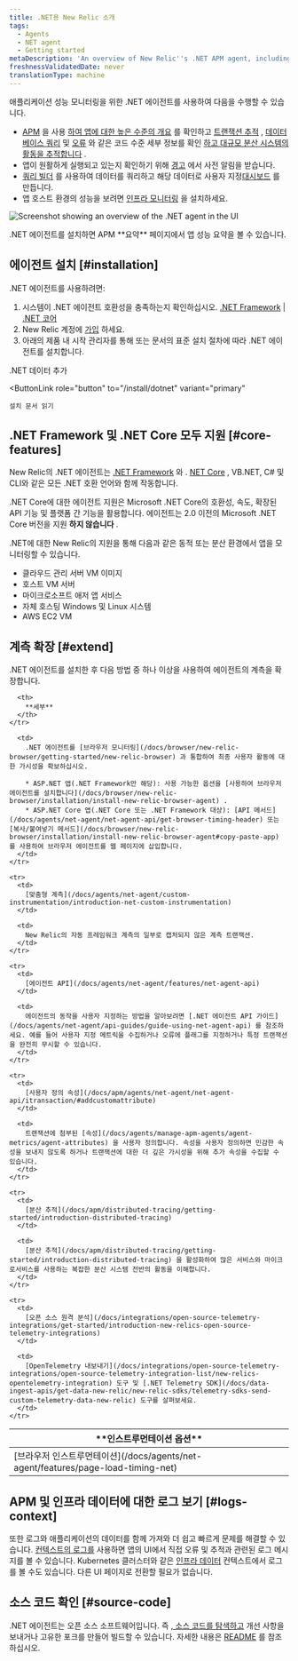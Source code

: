 ```yaml
---
title: .NET용 New Relic 소개
tags:
  - Agents
  - NET agent
  - Getting started
metaDescription: 'An overview of New Relic''s .NET APM agent, including features, resources for installation, configuration, and troubleshooting.'
freshnessValidatedDate: never
translationType: machine
---
```



애플리케이션 성능 모니터링을 위한 .NET 에이전트를 사용하여 다음을 수행할 수 있습니다.

* [APM](/docs/apm/new-relic-apm/getting-started/welcome-new-relic-apm) 을 사용 [하여 앱에 대한 높은 수준의 개요](/docs/apm/applications-menu/monitoring/apm-overview-page) 를 확인하고 [트랜잭션 추적](/docs/apm/transactions/transaction-traces/transaction-traces) , [데이터베이스 쿼리](/docs/apm/transactions/transaction-traces/sql-statements) 및 [오류](/docs/apm/applications-menu/events/view-apm-error-analytics) 와 같은 코드 수준 세부 정보를 확인 [하고 대규모 분산 시스템의 활동을 추적합니다](/docs/apm/distributed-tracing/getting-started/introduction-distributed-tracing) .
* 앱이 원활하게 실행되고 있는지 확인하기 위해 [경고](/docs/alerts/alert-policies/understanding-alert-policies/alerting-new-relic) 에서 사전 알림을 받습니다.
* [쿼리 빌더](/docs/query-your-data/explore-query-data/query-builder/use-advanced-nrql-mode-specify-data) 를 사용하여 데이터를 쿼리하고 해당 데이터로 사용자 지정[대시보드](/docs/query-your-data/explore-query-data/dashboards/introduction-new-relic-one-dashboards) 를 만듭니다.
* 앱 호스트 환경의 성능을 보려면 [인프라 모니터링](/docs/infrastructure/new-relic-infrastructure/installation/install-infrastructure-windows-server) 을 설치하세요.

<img
  title="Screenshot showing an overview of the .NET agent in the UI"
  alt="Screenshot showing an overview of the .NET agent in the UI"
  src={apmOverviewoftheDotnetAgent}
/>

<figcaption>
  .NET 에이전트를 설치하면 APM **요약** 페이지에서 앱 성능 요약을 볼 수 있습니다.
</figcaption>

## 에이전트 설치 [#installation]

.NET 에이전트를 사용하려면:

1. 시스템이 .NET 에이전트 호환성을 충족하는지 확인하십시오. [.NET Framework](/docs/apm/agents/net-agent/getting-started/net-agent-compatibility-requirements-net-framework) \| [.NET 코어](/docs/apm/agents/net-agent/getting-started/net-agent-compatibility-requirements-net-core)
2. New Relic 계정에 [가입](https://newrelic.com/signup) 하세요.
3. 아래의 제품 내 시작 관리자를 통해 또는 문서의 표준 설치 절차에 따라 .NET 에이전트를 설치합니다.

<ButtonGroup>
  <ButtonLink
    role="button"
    to="https://one.newrelic.com/marketplace/install-data-source?state=3782cb1e-1733-6408-71c3-c3474a90bc07"
    variant="primary"
  >
    .NET 데이터 추가
  </ButtonLink>

  <ButtonLink
    role="button"
    to="/install/dotnet"
    variant="primary"
  >
    설치 문서 읽기
  </ButtonLink>
</ButtonGroup>

## .NET Framework 및 .NET Core 모두 지원 [#core-features]

New Relic의 .NET 에이전트는 [.NET Framework](/docs/agents/net-agent/getting-started/compatibility-requirements-net-framework-agent) 와 . [NET Core](/docs/agents/net-agent/getting-started/net-agent-compatibility-requirements-net-core) , VB.NET, C# 및 CLI와 같은 모든 .NET 호환 언어와 함께 작동합니다.

.NET Core에 대한 에이전트 지원은 Microsoft .NET Core의 호환성, 속도, 확장된 API 기능 및 플랫폼 간 기능을 활용합니다. 에이전트는 2.0 이전의 Microsoft .NET Core 버전을 지원 **하지 않습니다** .

.NET에 대한 New Relic의 지원을 통해 다음과 같은 동적 또는 분산 환경에서 앱을 모니터링할 수 있습니다.

* 클라우드 관리 서버 VM 이미지
* 호스트 VM 서버
* 마이크로소프트 애저 앱 서비스
* 자체 호스팅 Windows 및 Linux 시스템
* AWS EC2 VM

## 계측 확장 [#extend]

.NET 에이전트를 설치한 후 다음 방법 중 하나 이상을 사용하여 에이전트의 계측을 확장합니다.

<table>
  <thead>
    <tr>
      <th style={{ width: "200px" }}>
        **인스트루먼테이션 옵션**
      </th>

      <th>
        **세부**
      </th>
    </tr>
  </thead>

  <tbody>
    <tr>
      <td>
        [브라우저 인스트루먼테이션](/docs/agents/net-agent/features/page-load-timing-net)
      </td>

      <td>
        .NET 에이전트를 [브라우저 모니터링](/docs/browser/new-relic-browser/getting-started/new-relic-browser) 과 통합하여 최종 사용자 활동에 대한 가시성을 확보하십시오.

        * ASP.NET 앱(.NET Framework만 해당): 사용 가능한 옵션을 [사용하여 브라우저 에이전트를 설치합니다](/docs/browser/new-relic-browser/installation/install-new-relic-browser-agent) .
        * ASP.NET Core 앱(.NET Core 또는 .NET Framework 대상): [API 메서드](/docs/agents/net-agent/net-agent-api/get-browser-timing-header) 또는 [복사/붙여넣기 메서드](/docs/browser/new-relic-browser/installation/install-new-relic-browser-agent#copy-paste-app) 를 사용하여 브라우저 에이전트를 웹 페이지에 삽입합니다.
      </td>
    </tr>

    <tr>
      <td>
        [맞춤형 계측](/docs/agents/net-agent/custom-instrumentation/introduction-net-custom-instrumentation)
      </td>

      <td>
        New Relic의 자동 프레임워크 계측의 일부로 캡처되지 않은 계측 트랜잭션.
      </td>
    </tr>

    <tr>
      <td>
        [에이전트 API](/docs/agents/net-agent/features/net-agent-api)
      </td>

      <td>
        에이전트의 동작을 사용자 지정하는 방법을 알아보려면 [.NET 에이전트 API 가이드](/docs/agents/net-agent/api-guides/guide-using-net-agent-api) 를 참조하세요. 예를 들어 사용자 지정 메트릭을 수집하거나 오류에 플래그를 지정하거나 특정 트랜잭션을 완전히 무시할 수 있습니다.
      </td>
    </tr>

    <tr>
      <td>
        [사용자 정의 속성](/docs/apm/agents/net-agent/net-agent-api/itransaction/#addcustomattribute)
      </td>

      <td>
        트랜잭션에 첨부된 [속성](/docs/agents/manage-apm-agents/agent-metrics/agent-attributes) 을 사용자 정의합니다. 속성을 사용자 정의하면 민감한 속성을 보내지 않도록 하거나 트랜잭션에 대한 더 깊은 가시성을 위해 추가 속성을 수집할 수 있습니다.
      </td>
    </tr>

    <tr>
      <td>
        [분산 추적](/docs/apm/distributed-tracing/getting-started/introduction-distributed-tracing)
      </td>

      <td>
        [분산 추적](/docs/apm/distributed-tracing/getting-started/introduction-distributed-tracing) 을 활성화하여 많은 서비스와 마이크로서비스를 사용하는 복잡한 분산 시스템 전반의 활동을 이해합니다.
      </td>
    </tr>

    <tr>
      <td>
        [오픈 소스 원격 분석](/docs/integrations/open-source-telemetry-integrations/get-started/introduction-new-relics-open-source-telemetry-integrations)
      </td>

      <td>
        [OpenTelemetry 내보내기](/docs/integrations/open-source-telemetry-integrations/open-source-telemetry-integration-list/new-relics-opentelemetry-integration) 도구 및 [.NET Telemetry SDK](/docs/data-ingest-apis/get-data-new-relic/new-relic-sdks/telemetry-sdks-send-custom-telemetry-data-new-relic) 도구를 살펴보세요.
      </td>
    </tr>
  </tbody>
</table>

## APM 및 인프라 데이터에 대한 로그 보기 [#logs-context]

또한 로그와 애플리케이션의 데이터를 함께 가져와 더 쉽고 빠르게 문제를 해결할 수 있습니다. [컨텍스트의 로그를](/docs/logs/logs-context/net-configure-logs-context-all) 사용하면 앱의 UI에서 직접 오류 및 추적과 관련된 로그 메시지를 볼 수 있습니다. Kubernetes 클러스터와 같은 [인프라 데이터](/docs/logs/forward-logs/forward-your-logs-using-infrastructure-agent/) 컨텍스트에서 로그를 볼 수도 있습니다. 다른 UI 페이지로 전환할 필요가 없습니다.

## 소스 코드 확인 [#source-code]

.NET 에이전트는 오픈 소스 소프트웨어입니다. 즉 [, 소스 코드를 탐색하고](https://github.com/newrelic/newrelic-dotnet-agent) 개선 사항을 보내거나 고유한 포크를 만들어 빌드할 수 있습니다. 자세한 내용은 [README](https://github.com/newrelic/newrelic-dotnet-agent/blob/main/README.md) 를 참조하십시오.